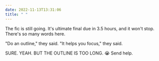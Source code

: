 ```yaml
---
date: 2022-11-13T13:31:06
title: " "
---
```


The fic is still going. It's ultimate final due in 3.5 hours, and it won't stop.
There's so many words here.

"Do an outline," they said. "It helps you focus," they said.

SURE. YEAH. BUT THE OUTLINE IS TOO LONG. 😭 Send help.
